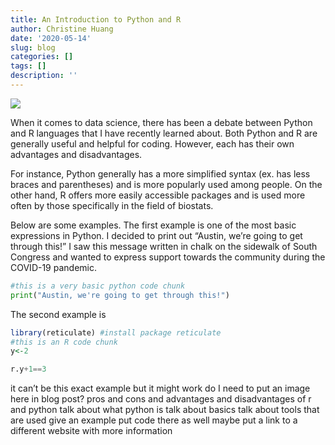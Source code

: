 ```yaml
---
title: An Introduction to Python and R
author: Christine Huang
date: '2020-05-14'
slug: blog
categories: []
tags: []
description: ''
---
```

![](/blog/2020-05-13-blog_files/pic.png)

When it comes to data science, there has been a debate between Python and R languages that I have recently learned about. Both Python and R are generally useful and helpful for coding. However, each has their own advantages and disadvantages.

For instance, Python generally has a more simplified syntax (ex. has less braces and parentheses) and is more popularly used among people. On the other hand, R offers more easily accessible packages and is used more often by those specifically in the field of biostats. 

Below are some examples. The first example is one of the most basic expressions in Python. I decided to print out "Austin, we're going to get through this!" I saw this message written in chalk on the sidewalk of South Congress and wanted to express support towards the community during the COVID-19 pandemic.  

```python
#this is a very basic python code chunk
print("Austin, we're going to get through this!")
```

The second example is 
```R
library(reticulate) #install package reticulate
#this is an R code chunk 
y<-2
```

```python
r.y+1==3
```

it can't be this exact example but it might work
do I need to put an image here in blog post?
pros and cons and advantages and disadvantages of r and python
talk about what python is 
talk about basics
talk about tools that are used 
give an example
put code there as well 
maybe put a link to a different website with more information